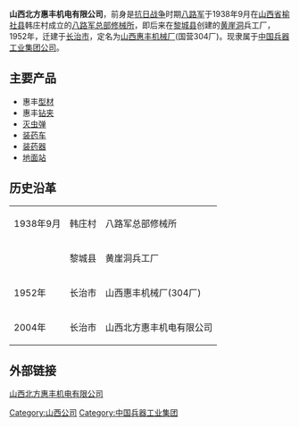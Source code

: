 '''山西北方惠丰机电有限公司'''，前身是[[抗日战争|抗日战争]]时期[[八路军|八路军]]于1938年9月在[[山西省|山西省]][[榆社县|榆社县]]韩庄村成立的[[八路军总部修械所|八路军总部修械所]]，即后来在[[黎城县|黎城县]]创建的[[黄崖洞|黄崖洞]]兵工厂，1952年，迁建于[[长治市|长治市]]，定名为[[山西惠丰机械厂|山西惠丰机械厂]](国营304厂)。现隶属于[[中国兵器工业集团公司|中国兵器工业集团公司]]。

== 主要产品 ==
*惠丰[[型材|型材]]
*惠丰[[钻夹|钻夹]]
*[[灭虫弹|灭虫弹]]
*[[装药车|装药车]]
*[[装药器|装药器]]
*[[地面站|地面站]]

== 历史沿革 ==
 
{| border="0" 
|- 
| 1938年9月 || 韩庄村 || 八路军总部修械所 
|- 
|  || 黎城县 || 黄崖洞兵工厂
|- 
| 1952年 || 长治市 || 山西惠丰机械厂(304厂)
|- 
| 2004年 || 长治市 || 山西北方惠丰机电有限公司
|}

== 外部链接 ==
[http://www.sxhf.com.cn/ 山西北方惠丰机电有限公司] {{Wayback|url=http://www.sxhf.com.cn/ |date=20080908014252 }}

[[Category:山西公司|Category:山西公司]]
[[Category:中国兵器工业集团|Category:中国兵器工业集团]]